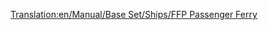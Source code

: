 [[Translation:en/Manual/Base Set/Ships/FFP Passenger Ferry]]

{{fr/Bateau|Nom=Ferry de passagers FFP
|Image=[[File:en/Ferry.png|FFP Passenger Ferry]]
|Coût=21 325£ (42 650$)
|Vitesse=64 km/h (40 mph)
|Entretien=1 312£ (2 624$)
|Conception=1971
|Vie=30
|Capacité=130 passagers
|Description=Le ferry de passagers FFP est un ferry de voyageurs lent conçu pour l'accès portuaire à longue distance. Il est deux fois plus rapide que son cousin MPS, a une capacité plus importante, coûte davantage et est un peu moins cher à entretenir. L'inconvénient est qu'il faut attendre un peu pour qu'il apparaisse, si la partie démarre en 1920 ou 1950.
|Réalité=Fictif.
}}